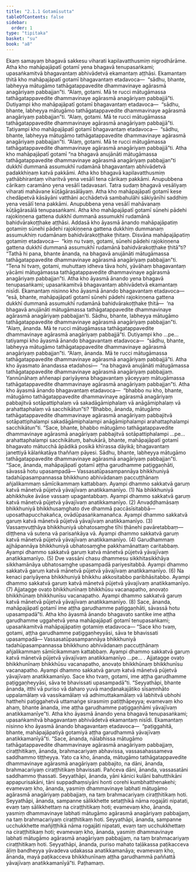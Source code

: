 ```yaml
---
title: "2.1.1 Gotamīsutta"
tableOfContents: false
sidebar:
  order: 1
type: "tipitaka"
basket: "su"
book: "a8"
---
```



<DynamicBreadcrumb />

<Division number="51" book="a8">

<Paragraph number="525" book="a8">
Ekaṃ samayaṃ bhagavā sakkesu viharati kapilavatthusmiṃ nigrodhārāme. Atha kho mahāpajāpatī gotamī yena bhagavā tenupasaṅkami; upasaṅkamitvā bhagavantaṃ abhivādetvā ekamantaṃ aṭṭhāsi. Ekamantaṃ ṭhitā kho mahāpajāpatī gotamī bhagavantaṃ etadavoca—  “sādhu, bhante, labheyya mātugāmo tathāgatappavedite dhammavinaye agārasmā anagāriyaṃ pabbajjan”ti. “Alaṃ, gotami. Mā te rucci mātugāmassa tathāgatappavedite dhammavinaye agārasmā anagāriyaṃ pabbajjā”ti.
</Paragraph>

<Paragraph number="526" book="a8">
Dutiyampi kho mahāpajāpatī gotamī bhagavantaṃ etadavoca—  “sādhu, bhante, labheyya mātugāmo tathāgatappavedite dhammavinaye agārasmā anagāriyaṃ pabbajjan”ti. “Alaṃ, gotami. Mā te rucci mātugāmassa tathāgatappavedite dhammavinaye agārasmā anagāriyaṃ pabbajjā”ti.
</Paragraph>

<Paragraph number="527" book="a8">
Tatiyampi kho mahāpajāpatī gotamī bhagavantaṃ etadavoca—  “sādhu, bhante, labheyya mātugāmo tathāgatappavedite dhammavinaye agārasmā anagāriyaṃ pabbajjan”ti. “Alaṃ, gotami. Mā te rucci mātugāmassa tathāgatappavedite dhammavinaye agārasmā anagāriyaṃ pabbajjā”ti.
</Paragraph>

<Paragraph number="528" book="a8">
Atha kho mahāpajāpatī gotamī “na bhagavā anujānāti mātugāmassa tathāgatappavedite dhammavinaye agārasmā anagāriyaṃ pabbajjan”ti dukkhī dummanā assumukhī rudamānā bhagavantaṃ abhivādetvā padakkhiṇaṃ katvā pakkāmi.
</Paragraph>

<Paragraph number="529" book="a8">
Atha kho bhagavā kapilavatthusmiṃ yathābhirantaṃ viharitvā yena vesālī tena cārikaṃ pakkāmi. Anupubbena cārikaṃ caramāno yena vesālī tadavasari. Tatra sudaṃ bhagavā vesāliyaṃ viharati mahāvane kūṭāgārasālāyaṃ. Atha kho mahāpajāpatī gotamī kese chedāpetvā kāsāyāni vatthāni acchādetvā sambahulāhi sākiyānīhi saddhiṃ yena vesālī tena pakkāmi. Anupubbena yena vesālī mahāvanaṃ kūṭāgārasālā tenupasaṅkami. Atha kho mahāpajāpatī gotamī sūnehi pādehi rajokiṇṇena gattena dukkhī dummanā assumukhī rudamānā bahidvārakoṭṭhake aṭṭhāsi.
</Paragraph>

<Paragraph number="530" book="a8">
Addasā kho āyasmā ānando mahāpajāpatiṃ gotamiṃ sūnehi pādehi rajokiṇṇena gattena dukkhiṃ dummanaṃ assumukhiṃ rudamānaṃ bahidvārakoṭṭhake ṭhitaṃ. Disvāna mahāpajāpatiṃ gotamiṃ etadavoca—  “kiṃ nu tvaṃ, gotami, sūnehi pādehi rajokiṇṇena gattena dukkhī dummanā assumukhī rudamānā bahidvārakoṭṭhake ṭhitā”ti? “Tathā hi pana, bhante ānanda, na bhagavā anujānāti mātugāmassa tathāgatappavedite dhammavinaye agārasmā anagāriyaṃ pabbajjan”ti. “Tena hi tvaṃ, gotami, muhuttaṃ idheva tāva hohi, yāvāhaṃ bhagavantaṃ yācāmi mātugāmassa tathāgatappavedite dhammavinaye agārasmā anagāriyaṃ pabbajjan”ti.
</Paragraph>

<Paragraph number="531" book="a8">
Atha kho āyasmā ānando yena bhagavā tenupasaṅkami; upasaṅkamitvā bhagavantaṃ abhivādetvā ekamantaṃ nisīdi. Ekamantaṃ nisinno kho āyasmā ānando bhagavantaṃ etadavoca—  “esā, bhante, mahāpajāpatī gotamī sūnehi pādehi rajokiṇṇena gattena dukkhī dummanā assumukhī rudamānā bahidvārakoṭṭhake ṭhitā—  ‘na bhagavā anujānāti mātugāmassa tathāgatappavedite dhammavinaye agārasmā anagāriyaṃ pabbajjan’ti. Sādhu, bhante, labheyya mātugāmo tathāgatappavedite dhammavinaye agārasmā anagāriyaṃ pabbajjan”ti. “Alaṃ, ānanda. Mā te rucci mātugāmassa tathāgatappavedite dhammavinaye agārasmā anagāriyaṃ pabbajjā”ti.
</Paragraph>

<Paragraph number="532" book="a8">
Dutiyampi kho …pe…  tatiyampi kho āyasmā ānando bhagavantaṃ etadavoca—  “sādhu, bhante, labheyya mātugāmo tathāgatappavedite dhammavinaye agārasmā anagāriyaṃ pabbajjan”ti. “Alaṃ, ānanda. Mā te rucci mātugāmassa tathāgatappavedite dhammavinaye agārasmā anagāriyaṃ pabbajjā”ti.
</Paragraph>

<Paragraph number="533" book="a8">
Atha kho āyasmato ānandassa etadahosi—  “na bhagavā anujānāti mātugāmassa tathāgatappavedite dhammavinaye agārasmā anagāriyaṃ pabbajjaṃ. Yannūnāhaṃ aññenapi pariyāyena bhagavantaṃ yāceyyaṃ mātugāmassa tathāgatappavedite dhammavinaye agārasmā anagāriyaṃ pabbajjan”ti. Atha kho āyasmā ānando bhagavantaṃ etadavoca—  “bhabbo nu kho, bhante, mātugāmo tathāgatappavedite dhammavinaye agārasmā anagāriyaṃ pabbajitvā sotāpattiphalaṃ vā sakadāgāmiphalaṃ vā anāgāmiphalaṃ vā arahattaphalaṃ vā sacchikātun”ti? “Bhabbo, ānanda, mātugāmo tathāgatappavedite dhammavinaye agārasmā anagāriyaṃ pabbajitvā sotāpattiphalampi sakadāgāmiphalampi anāgāmiphalampi arahattaphalampi sacchikātun”ti. “Sace, bhante, bhabbo mātugāmo tathāgatappavedite dhammavinaye agārasmā anagāriyaṃ pabbajitvā sotāpattiphalampi …pe…  arahattaphalampi sacchikātuṃ, bahukārā, bhante, mahāpajāpatī gotamī bhagavato mātucchā āpādikā posikā khīrassa dāyikā; bhagavantaṃ janettiyā kālaṅkatāya thaññaṃ pāyesi. Sādhu, bhante, labheyya mātugāmo tathāgatappavedite dhammavinaye agārasmā anagāriyaṃ pabbajjan”ti.
</Paragraph>

<Paragraph number="534" book="a8">
“Sace, ānanda, mahāpajāpatī gotamī aṭṭha garudhamme paṭiggaṇhāti, sāvassā hotu upasampadā—
</Paragraph>

<Paragraph number="535" book="a8">
Vassasatūpasampannāya bhikkhuniyā tadahūpasampannassa bhikkhuno abhivādanaṃ paccuṭṭhānaṃ añjalikammaṃ sāmīcikammaṃ kattabbaṃ. Ayampi dhammo sakkatvā garuṃ katvā mānetvā pūjetvā yāvajīvaṃ anatikkamanīyo. (1)
</Paragraph>

<Paragraph number="536" book="a8">
Na bhikkhuniyā abhikkhuke āvāse vassaṃ upagantabbaṃ. Ayampi dhammo sakkatvā garuṃ katvā mānetvā pūjetvā yāvajīvaṃ anatikkamanīyo. (2)
</Paragraph>

<Paragraph number="537" book="a8">
Anvaḍḍhamāsaṃ bhikkhuniyā bhikkhusaṃghato dve dhammā paccāsīsitabbā—  uposathapucchakañca, ovādūpasaṅkamanañca. Ayampi dhammo sakkatvā garuṃ katvā mānetvā pūjetvā yāvajīvaṃ anatikkamanīyo. (3)
</Paragraph>

<Paragraph number="538" book="a8">
Vassaṃvuṭṭhāya bhikkhuniyā ubhatosaṃghe tīhi ṭhānehi pavāretabbaṃ—  diṭṭhena vā sutena vā parisaṅkāya vā. Ayampi dhammo sakkatvā garuṃ katvā mānetvā pūjetvā yāvajīvaṃ anatikkamanīyo. (4)
</Paragraph>

<Paragraph number="539" book="a8">
Garudhammaṃ ajjhāpannāya bhikkhuniyā ubhatosaṃghe pakkhamānattaṃ caritabbaṃ. Ayampi dhammo sakkatvā garuṃ katvā mānetvā pūjetvā yāvajīvaṃ anatikkamanīyo. (5)
</Paragraph>

<Paragraph number="540" book="a8">
Dve vassāni chasu dhammesu sikkhitasikkhāya sikkhamānāya ubhatosaṃghe upasampadā pariyesitabbā. Ayampi dhammo sakkatvā garuṃ katvā mānetvā pūjetvā yāvajīvaṃ anatikkamanīyo. (6)
</Paragraph>

<Paragraph number="541" book="a8">
Na kenaci pariyāyena bhikkhuniyā bhikkhu akkositabbo paribhāsitabbo. Ayampi dhammo sakkatvā garuṃ katvā mānetvā pūjetvā yāvajīvaṃ anatikkamanīyo. (7)
</Paragraph>

<Paragraph number="542" book="a8">
Ajjatagge ovaṭo bhikkhunīnaṃ bhikkhūsu vacanapatho, anovaṭo bhikkhūnaṃ bhikkhunīsu vacanapatho. Ayampi dhammo sakkatvā garuṃ katvā mānetvā pūjetvā yāvajīvaṃ anatikkamanīyo. (8)
</Paragraph>

<Paragraph number="543" book="a8">
Sace, ānanda, mahāpajāpatī gotamī ime aṭṭha garudhamme paṭiggaṇhāti, sāvassā hotu upasampadā”ti.
</Paragraph>

<Paragraph number="544" book="a8">
Atha kho āyasmā ānando bhagavato santike ime aṭṭha garudhamme uggahetvā yena mahāpajāpatī gotamī tenupasaṅkami; upasaṅkamitvā mahāpajāpatiṃ gotamiṃ etadavoca—
</Paragraph>

<Paragraph number="545" book="a8">
“Sace kho tvaṃ, gotami, aṭṭha garudhamme paṭiggaṇheyyāsi, sāva te bhavissati upasampadā—
</Paragraph>

<Paragraph number="546" book="a8">
Vassasatūpasampannāya bhikkhuniyā tadahūpasampannassa bhikkhuno abhivādanaṃ paccuṭṭhānaṃ añjalikammaṃ sāmīcikammaṃ kattabbaṃ. Ayampi dhammo sakkatvā garuṃ katvā mānetvā pūjetvā yāvajīvaṃ anatikkamanīyo …pe… .
</Paragraph>

<Paragraph number="547" book="a8">
Ajjatagge ovaṭo bhikkhunīnaṃ bhikkhūsu vacanapatho, anovaṭo bhikkhūnaṃ bhikkhunīsu vacanapatho. Ayampi dhammo sakkatvā garuṃ katvā mānetvā pūjetvā yāvajīvaṃ anatikkamanīyo. Sace kho tvaṃ, gotami, ime aṭṭha garudhamme paṭiggaṇheyyāsi, sāva te bhavissati upasampadā”ti.
</Paragraph>

<Paragraph number="548" book="a8">
“Seyyathāpi, bhante ānanda, itthī vā puriso vā daharo yuvā maṇḍanakajātiko sīsaṃnhāto uppalamālaṃ vā vassikamālaṃ vā adhimuttakamālaṃ vā labhitvā ubhohi hatthehi paṭiggahetvā uttamaṅge sirasmiṃ patiṭṭhāpeyya; evamevaṃ kho ahaṃ, bhante ānanda, ime aṭṭha garudhamme paṭiggaṇhāmi yāvajīvaṃ anatikkamanīye”ti.
</Paragraph>

<Paragraph number="549" book="a8">
Atha kho āyasmā ānando yena bhagavā tenupasaṅkami; upasaṅkamitvā bhagavantaṃ abhivādetvā ekamantaṃ nisīdi. Ekamantaṃ nisinno kho āyasmā ānando bhagavantaṃ etadavoca—  “paṭiggahitā, bhante, mahāpajāpatiyā gotamiyā aṭṭha garudhammā yāvajīvaṃ anatikkamanīyā”ti.
</Paragraph>

<Paragraph number="550" book="a8">
“Sace, ānanda, nālabhissa mātugāmo tathāgatappavedite dhammavinaye agārasmā anagāriyaṃ pabbajjaṃ, ciraṭṭhitikaṃ, ānanda, brahmacariyaṃ abhavissa, vassasahassameva saddhammo tiṭṭheyya. Yato ca kho, ānanda, mātugāmo tathāgatappavedite dhammavinaye agārasmā anagāriyaṃ pabbajito, na dāni, ānanda, brahmacariyaṃ ciraṭṭhitikaṃ bhavissati. Pañceva dāni, ānanda, vassasatāni saddhammo ṭhassati.
</Paragraph>

<Paragraph number="551" book="a8">
Seyyathāpi, ānanda, yāni kānici kulāni bahutthikāni appapurisakāni, tāni suppadhaṃsiyāni honti corehi kumbhatthenakehi; evamevaṃ kho, ānanda, yasmiṃ dhammavinaye labhati mātugāmo agārasmā anagāriyaṃ pabbajjaṃ, na taṃ brahmacariyaṃ ciraṭṭhitikaṃ hoti.
</Paragraph>

<Paragraph number="552" book="a8">
Seyyathāpi, ānanda, sampanne sālikkhette setaṭṭhikā nāma rogajāti nipatati, evaṃ taṃ sālikkhettaṃ na ciraṭṭhitikaṃ hoti; evamevaṃ kho, ānanda, yasmiṃ dhammavinaye labhati mātugāmo agārasmā anagāriyaṃ pabbajjaṃ, na taṃ brahmacariyaṃ ciraṭṭhitikaṃ hoti.
</Paragraph>

<Paragraph number="553" book="a8">
Seyyathāpi, ānanda, sampanne ucchukkhette mañjiṭṭhikā nāma rogajāti nipatati, evaṃ taṃ ucchukkhettaṃ na ciraṭṭhitikaṃ hoti; evamevaṃ kho, ānanda, yasmiṃ dhammavinaye labhati mātugāmo agārasmā anagāriyaṃ pabbajjaṃ, na taṃ brahmacariyaṃ ciraṭṭhitikaṃ hoti.
</Paragraph>

<Paragraph number="554" book="a8">
Seyyathāpi, ānanda, puriso mahato taḷākassa paṭikacceva āḷiṃ bandheyya yāvadeva udakassa anatikkamanāya; evamevaṃ kho, ānanda, mayā paṭikacceva bhikkhunīnaṃ aṭṭha garudhammā paññattā yāvajīvaṃ anatikkamanīyā”ti.

</Paragraph>
</Division>

<Paragraph number="555" type="center" book="a8">
Paṭhamaṃ.
</Paragraph>